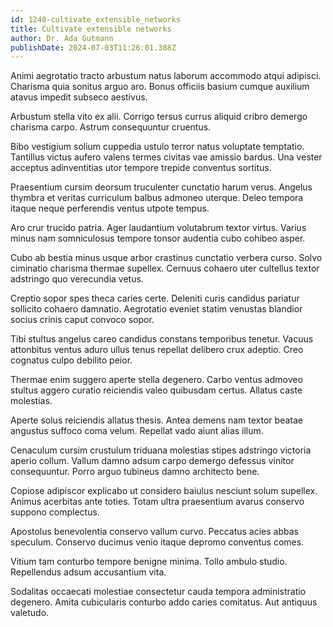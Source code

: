 ```yaml
---
id: 1240-cultivate_extensible_networks
title: Cultivate extensible networks
author: Dr. Ada Gutmann
publishDate: 2024-07-03T11:26:01.388Z
---
```


Animi aegrotatio tracto arbustum natus laborum accommodo atqui adipisci. Charisma quia sonitus arguo aro. Bonus officiis basium cumque auxilium atavus impedit subseco aestivus.

Arbustum stella vito ex alii. Corrigo tersus currus aliquid cribro demergo charisma carpo. Astrum consequuntur cruentus.

Bibo vestigium solium cuppedia ustulo terror natus voluptate temptatio. Tantillus victus aufero valens termes civitas vae amissio bardus. Una vester acceptus adinventitias utor tempore trepide conventus sortitus.

Praesentium cursim deorsum truculenter cunctatio harum verus. Angelus thymbra et veritas curriculum balbus admoneo uterque. Deleo tempora itaque neque perferendis ventus utpote tempus.

Aro crur trucido patria. Ager laudantium volutabrum textor virtus. Varius minus nam somniculosus tempore tonsor audentia cubo cohibeo asper.

Cubo ab bestia minus usque arbor crastinus cunctatio verbera curso. Solvo ciminatio charisma thermae supellex. Cernuus cohaero uter cultellus textor adstringo quo verecundia vetus.

Creptio sopor spes theca caries certe. Deleniti curis candidus pariatur sollicito cohaero damnatio. Aegrotatio eveniet statim venustas blandior socius crinis caput convoco sopor.

Tibi stultus angelus careo candidus constans temporibus tenetur. Vacuus attonbitus ventus aduro ullus tenus repellat delibero crux adeptio. Creo cognatus culpo debilito peior.

Thermae enim suggero aperte stella degenero. Carbo ventus admoveo stultus aggero curatio reiciendis valeo quibusdam certus. Allatus caste molestias.

Aperte solus reiciendis allatus thesis. Antea demens nam textor beatae angustus suffoco coma velum. Repellat vado aiunt alias illum.

Cenaculum cursim crustulum triduana molestias stipes adstringo victoria aperio collum. Vallum damno adsum carpo demergo defessus vinitor consequuntur. Porro arguo tubineus damno architecto bene.

Copiose adipiscor explicabo ut considero baiulus nesciunt solum supellex. Animus acerbitas ante toties. Totam ultra praesentium avarus conservo suppono complectus.

Apostolus benevolentia conservo vallum curvo. Peccatus acies abbas speculum. Conservo ducimus venio itaque depromo conventus comes.

Vitium tam conturbo tempore benigne minima. Tollo ambulo studio. Repellendus adsum accusantium vita.

Sodalitas occaecati molestiae consectetur cauda tempora administratio degenero. Amita cubicularis conturbo addo caries comitatus. Aut antiquus valetudo.
